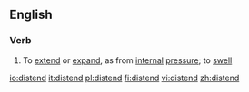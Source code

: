 ==English==

===Verb===
{{en-verb}}

# To [[extend]] or [[expand]], as from [[internal]] [[pressure]]; to [[swell]]

[[io:distend]]
[[it:distend]]
[[pl:distend]]
[[fi:distend]]
[[vi:distend]]
[[zh:distend]]